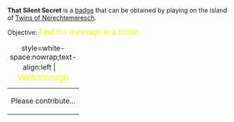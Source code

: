 '''That Silent Secret''' is a [[Badges|badge]] that can be obtained by playing on the island of [[Twins of Nerechtemeresch]].

Objective: <big style="color:yellow">Find the message in a bottle.</big>

{| class="mw-collapsible mw-collapsed"
|+ style=white-space:nowrap;text-align:left | <big style="color:yellow">💡 Walkthrough</big>
|-
| Please contribute...
|}